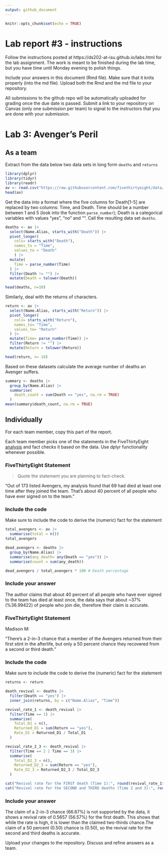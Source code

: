 ```yaml
---
output: github_document
---
```


<!-- README.md is generated from README.Rmd. Please edit the README.Rmd file -->


```r
knitr::opts_chunk$set(echo = TRUE)
```

# Lab report #3 - instructions

Follow the instructions posted at https://ds202-at-isu.github.io/labs.html for the lab assignment. The work is meant to be finished during the lab time, but you have time until Monday evening to polish things.

Include your answers in this document (Rmd file). Make sure that it knits properly (into the md file). Upload both the Rmd and the md file to your repository.  

All submissions to the github repo will be automatically uploaded for grading once the due date is passed.
Submit a link to your repository on Canvas (only one submission per team) to signal to the instructors that you are done with your submission.

# Lab 3: Avenger's Peril

## As a team

Extract from the data below two data sets in long form `deaths` and `returns`

```r
library(dplyr)
library(tidyr)
library(readr)
av <- read.csv("https://raw.githubusercontent.com/fivethirtyeight/data/master/avengers/avengers.csv", stringsAsFactors = FALSE)
head(av)
```

Get the data into a format where the five columns for Death[1-5] are replaced by two columns: Time, and Death. Time should be a number between 1 and 5 (look into the function `parse_number`); Death is a categorical variables with values "yes", "no" and "". Call the resulting data set `deaths`. 

```r
deaths <- av |>
  select(Name.Alias, starts_with("Death")) |>
  pivot_longer(
    cols= starts_with("Death"),
    names_to = "Time",
    values_to = "Death"
    ) |>
  mutate(
    Time = parse_number(Time)
  ) |>
  filter(Death != "") |>
  mutate(Death = tolower(Death))

head(deaths, n=10)
```

Similarly, deal with the returns of characters.
```r
return <- av |>
  select(Name.Alias, starts_with("Return")) |>
  pivot_longer(
    cols= starts_with("Return"),
    names_to= "Time",
    values_to= "Return"
  ) |>
  mutate(Time= parse_number(Time)) |>
  filter(Return != "") |>
  mutate(Return = tolower(Return))

head(return, n= 10)
```

Based on these datasets calculate the average number of deaths an Avenger suffers. 

```r
summary <- deaths |>
  group_by(Name.Alias) |>
  summarise(
    death_count = sum(Death == "yes", na.rm = TRUE)
  )
mean(summary$death_count, na.rm = TRUE)
```
## Individually

For each team member, copy this part of the report. 

Each team member picks one of the statements in the FiveThirtyEight [analysis](https://fivethirtyeight.com/features/avengers-death-comics-age-of-ultron/) and fact checks it based on the data. Use dplyr functionality whenever possible.

### FiveThirtyEight Statement

> Quote the statement you are planning to fact-check.

"Out of 173 listed Avengers, my analysis found that 69 had died at least one time after they joined the team. That's about 40 percent of all people who have ever signed on to the team."

### Include the code

Make sure to include the code to derive the (numeric) fact for the statement

```r
total_avengers <- av |>
  summarise(total = n())
total_avengers

dead_avengers <- deaths |>
  group_by(Name.Alias) |>
  summarise(any_death= any(Death == "yes")) |>
  summarise(count = sum(any_death))

dead_avengers / total_avengers * 100 # Death percentage
```

### Include your answer
The author claims that about 40 percent of all people who have ever signed to the team has died at least once, the data says that about ~37% (%36.99422) of people who join die, therefore their claim is accurate.

### FiveThirtyEight Statement

Madison M:

"There’s a 2-in-3 chance that a member of the Avengers returned from their first stint in the afterlife, but only a 50 percent chance they recovered from a second or third death."

### Include the code

Make sure to include the code to derive the (numeric) fact for the statement
```r

returns <- return

death_revival <- deaths |>
  filter(Death == "yes") |> 
  inner_join(returns, by = c("Name.Alias", "Time")) 

revival_rate_1 <- death_revival |>
  filter(Time == 1) |>
  summarise(
    Total_D1 = n(),
    Returned_D1 = sum(Return == "yes"),
    Rate_D1 = Returned_D1 / Total_D1
  )

revival_rate_2_3 <- death_revival |>
  filter(Time == 2 | Time == 3) |>
  summarise(
    Total_D2_3 = n(),
    Returned_D2_3 = sum(Return == "yes"),
    Rate_D2_3 = Returned_D2_3 / Total_D2_3
  )

cat("Revival rate for the FIRST death (Time 1):", round(revival_rate_1$Rate_D1, 4), " (2/3 = 0.6667)", "\n")
cat("Revival rate for the SECOND and THIRD deaths (Time 2 and 3):", round(revival_rate_2_3$Rate_D2_3, 4), " (50% = 0.5000)")

```
### Include your answer

The claim of a 2-in-3 chance (66.67%) is not supported by the data, it shows a revival rate of 0.5657 (56.57%) for the first death. This shows that while the rate is high, it is lower than the claimed two-thirds chance.The claim of a 50 percent (0.50) chance is (0.50), so the revival rate for the second and third deaths is accurate.

Upload your changes to the repository. Discuss and refine answers as a team.
